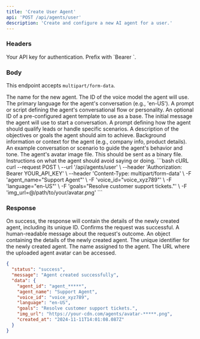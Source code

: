 ```yaml
---
title: 'Create User Agent'
api: 'POST /api/agents/user'
description: 'Create and configure a new AI agent for a user.'
---
```


### Headers

<ParamField header="Authorization" type="string" required>
  Your API key for authentication. Prefix with `Bearer `.
</ParamField>

### Body

This endpoint accepts `multipart/form-data`.

<ParamField body="agent_name" type="string" required>
  The name for the new agent.
</ParamField>

<ParamField body="voice_id" type="string" required>
  The ID of the voice model the agent will use.
</ParamField>

<ParamField body="language" type="string">
  The primary language for the agent's conversation (e.g., 'en-US').
</ParamField>

<ParamField body="conversation" type="string">
  A prompt or script defining the agent's conversational flow or personality.
</ParamField>

<ParamField body="template_id" type="string">
  An optional ID of a pre-configured agent template to use as a base.
</ParamField>

<ParamField body="opening_message" type="string">
  The initial message the agent will use to start a conversation.
</ParamField>

<ParamField body="qualification_scenario" type="string">
  A prompt defining how the agent should qualify leads or handle specific scenarios.
</ParamField>

<ParamField body="goals" type="string">
  A description of the objectives or goals the agent should aim to achieve.
</ParamField>

<ParamField body="background" type="string">
  Background information or context for the agent (e.g., company info, product details).
</ParamField>

<ParamField body="example_scenario" type="string">
  An example conversation or scenario to guide the agent's behavior and tone.
</ParamField>

<ParamField body="img_url" type="file">
  The agent's avatar image file. This should be sent as a binary file.
</ParamField>

<ParamField body="negative_prompt" type="string">
  Instructions on what the agent should avoid saying or doing.
</ParamField>

<RequestExample>
```bash cURL
curl --request POST \
  --url '/api/agents/user' \
  --header 'Authorization: Bearer YOUR_API_KEY' \
  --header 'Content-Type: multipart/form-data' \
  -F 'agent_name="Support Agent"' \
  -F 'voice_id="voice_xyz789"' \
  -F 'language="en-US"' \
  -F 'goals="Resolve customer support tickets."' \
  -F 'img_url=@/path/to/your/avatar.png'
```
</RequestExample>

### Response

On success, the response will contain the details of the newly created agent, including its unique ID.
<ResponseField name="status" type="string">
  Confirms the request was successful.
</ResponseField>
<ResponseField name="message" type="string">
  A human-readable message about the request's outcome.
</ResponseField>
<ResponseField name="data" type="object">
  An object containing the details of the newly created agent.
</ResponseField>
<ResponseField name="data.agent_id" type="string">
  The unique identifier for the newly created agent.
</ResponseField>
<ResponseField name="data.agent_name" type="string">
  The name assigned to the agent.
</ResponseField>
<ResponseField name="data.img_url" type="string">
  The URL where the uploaded agent avatar can be accessed.
</ResponseField>
<ResponseExample>
```json Response
{
  "status": "success",
  "message": "Agent created successfully",
  "data": {
    "agent_id": "agent_*****",
    "agent_name": "Support Agent",
    "voice_id": "voice_xyz789",
    "language": "en-US",
    "goals": "Resolve customer support tickets.",
    "img_url": "https://your-cdn.com/agents/avatar-*****.png",
    "created_at": "2024-11-11T14:01:08.087Z"
  }
}
```
</ResponseExample>